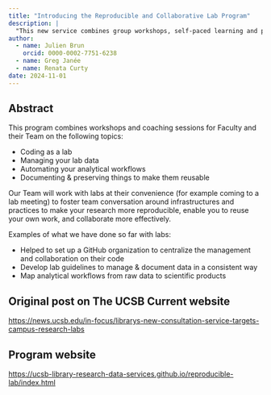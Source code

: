 ```yaml
---
title: "Introducing the Reproducible and Collaborative Lab Program"
description: |
  "This new service combines group workshops, self-paced learning and personalized coaching with a focus on collaborative coding, data management, developing scripted analytical workflows and preserving scientific products"
author:
  - name: Julien Brun
    orcid: 0000-0002-7751-6238
  - name: Greg Janée
  - name: Renata Curty
date: 2024-11-01
---
```


## Abstract

This program combines workshops and coaching sessions for Faculty and their Team on the following topics:

- Coding as a lab
- Managing your lab data
- Automating your analytical workflows
- Documenting & preserving things to make them reusable

Our Team will work with labs at their convenience (for example coming to a lab meeting) to foster team conversation around infrastructures and practices to make your research more reproducible, enable you to reuse your own work, and collaborate more effectively.

Examples of what we have done so far with labs:

- Helped to set up a GitHub organization to centralize the management and collaboration on their code
- Develop lab guidelines to manage & document data in a consistent way
- Map analytical workflows from raw data to scientific products

## Original post on The UCSB Current website

<https://news.ucsb.edu/in-focus/librarys-new-consultation-service-targets-campus-research-labs>

## Program website

<https://ucsb-library-research-data-services.github.io/reproducible-lab/index.html>